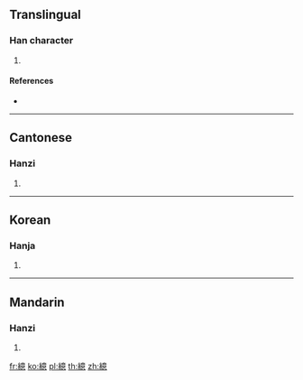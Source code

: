 {{character info/new}}
==Translingual==

===Han character===
{{Han char|rn=120|rad=糸|as=13|sn=19|four=20936|canj=VFYTP}}

# {{defn|Han|sort=糸13}}

====References====
* {{Han ref|kx=0941.100|dkj=27970|dj=1380.220|hdz=53462.010|uh=7E76|ud=32374|bh=F2AF|bd=62127}}

----

==Cantonese==

===Hanzi===
{{yue-hanzi|jyut=jik1|y=yik1}}

# {{defn|lang=yue|sort=糸13}}

----

==Korean==

===Hanja===
{{ko-hanja|hangeul=억|eumhun=|rv=eok|mr=ŏk|y=ek}}

# {{defn|lang=ko|sort=糸13}}

----

==Mandarin==

===Hanzi===
{{cmn-hanzi|pin=[[yì]] ([[yi4]])|wg=i<sup>4</sup>}}

# {{defn|lang=cmn|sort=糸13}}

[[fr:繶]]
[[ko:繶]]
[[pl:繶]]
[[th:繶]]
[[zh:繶]]